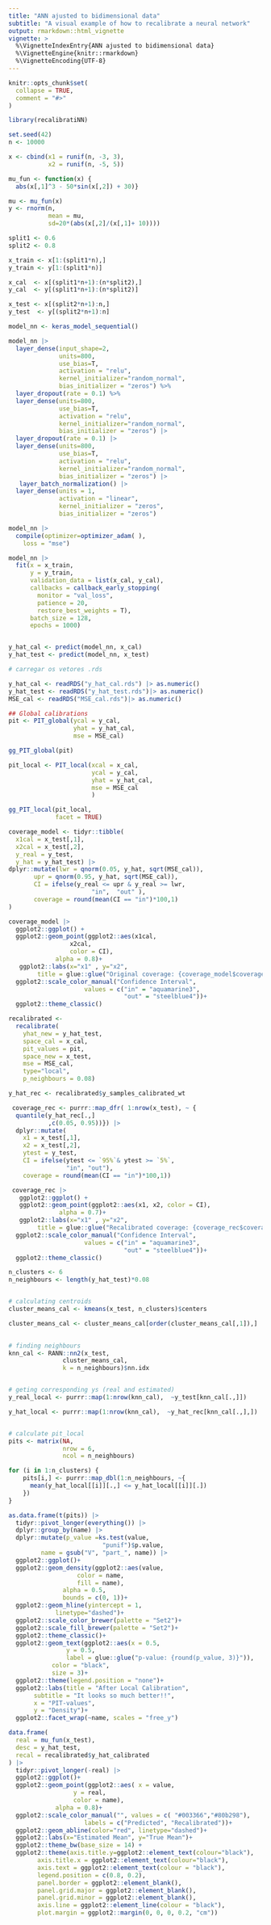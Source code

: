 ```yaml
---
title: "ANN ajusted to bidimensional data"
subtitle: "A visual example of how to recalibrate a neural network"
output: rmarkdown::html_vignette
vignette: >
  %\VignetteIndexEntry{ANN ajusted to bidimensional data}
  %\VignetteEngine{knitr::rmarkdown}
  %\VignetteEncoding{UTF-8}
---
```


```r
knitr::opts_chunk$set(
  collapse = TRUE,
  comment = "#>"
)
```

```r
library(recalibratiNN)
```



```r
set.seed(42)
n <- 10000

x <- cbind(x1 = runif(n, -3, 3),
           x2 = runif(n, -5, 5))

mu_fun <- function(x) {
  abs(x[,1]^3 - 50*sin(x[,2]) + 30)}

mu <- mu_fun(x)
y <- rnorm(n, 
           mean = mu, 
           sd=20*(abs(x[,2]/(x[,1]+ 10))))

split1 <- 0.6
split2 <- 0.8

x_train <- x[1:(split1*n),]
y_train <- y[1:(split1*n)]

x_cal  <- x[(split1*n+1):(n*split2),]
y_cal  <- y[(split1*n+1):(n*split2)]

x_test <- x[(split2*n+1):n,]
y_test  <- y[(split2*n+1):n]

```


```r
model_nn <- keras_model_sequential()

model_nn |> 
  layer_dense(input_shape=2,
              units=800,
              use_bias=T,
              activation = "relu",
              kernel_initializer="random_normal",
              bias_initializer = "zeros") %>%
  layer_dropout(rate = 0.1) %>%
  layer_dense(units=800,
              use_bias=T,
              activation = "relu",
              kernel_initializer="random_normal",
              bias_initializer = "zeros") |> 
  layer_dropout(rate = 0.1) |> 
  layer_dense(units=800,
              use_bias=T,
              activation = "relu",
              kernel_initializer="random_normal",
              bias_initializer = "zeros") |> 
   layer_batch_normalization() |> 
  layer_dense(units = 1,
              activation = "linear",
              kernel_initializer = "zeros",
              bias_initializer = "zeros")

model_nn |> 
  compile(optimizer=optimizer_adam( ),
    loss = "mse")

model_nn |> 
  fit(x = x_train, 
      y = y_train,
      validation_data = list(x_cal, y_cal),
      callbacks = callback_early_stopping(
        monitor = "val_loss",
        patience = 20,
        restore_best_weights = T),
      batch_size = 128,
      epochs = 1000)


y_hat_cal <- predict(model_nn, x_cal)
y_hat_test <- predict(model_nn, x_test)
```

```r
# carregar os vetores .rds

y_hat_cal <- readRDS("y_hat_cal.rds") |> as.numeric()
y_hat_test <- readRDS("y_hat_test.rds")|> as.numeric()
MSE_cal <- readRDS("MSE_cal.rds")|> as.numeric()

```



```r

## Global calibrations
pit <- PIT_global(ycal = y_cal, 
                  yhat = y_hat_cal, 
                  mse = MSE_cal)

gg_PIT_global(pit)

```

```r
pit_local <- PIT_local(xcal = x_cal,
                       ycal = y_cal, 
                       yhat = y_hat_cal, 
                       mse = MSE_cal
                       )

gg_PIT_local(pit_local, 
             facet = TRUE)

```

```r
coverage_model <- tidyr::tibble(
  x1cal = x_test[,1], 
  x2cal = x_test[,2],
  y_real = y_test, 
  y_hat = y_hat_test) |> 
dplyr::mutate(lwr = qnorm(0.05, y_hat, sqrt(MSE_cal)),
       upr = qnorm(0.95, y_hat, sqrt(MSE_cal)),
       CI = ifelse(y_real <= upr & y_real >= lwr, 
                       "in",  "out" ),
       coverage = round(mean(CI == "in")*100,1) 
)

coverage_model |> 
  ggplot2::ggplot() +
  ggplot2::geom_point(ggplot2::aes(x1cal, 
                 x2cal, 
                 color = CI),
             alpha = 0.8)+
   ggplot2::labs(x="x1" , y="x2", 
        title = glue::glue("Original coverage: {coverage_model$coverage[1]} %"))+
  ggplot2::scale_color_manual("Confidence Interval",
                     values = c("in" = "aquamarine3", 
                                "out" = "steelblue4"))+
  ggplot2::theme_classic()
```

```r
recalibrated <- 
  recalibrate(
    yhat_new = y_hat_test,
    space_cal = x_cal,
    pit_values = pit,
    space_new = x_test,
    mse = MSE_cal, 
    type="local",  
    p_neighbours = 0.08)

y_hat_rec <- recalibrated$y_samples_calibrated_wt
```

```r
 coverage_rec <- purrr::map_dfr( 1:nrow(x_test), ~ {
  quantile(y_hat_rec[.,]
           ,c(0.05, 0.95))}) |> 
  dplyr::mutate(
    x1 = x_test[,1],
    x2 = x_test[,2],
    ytest = y_test,
    CI = ifelse(ytest <= `95%`& ytest >= `5%`, 
                "in", "out"),
    coverage = round(mean(CI == "in")*100,1))

 coverage_rec |> 
   ggplot2::ggplot() +
   ggplot2::geom_point(ggplot2::aes(x1, x2, color = CI),
              alpha = 0.7)+
   ggplot2::labs(x="x1" , y="x2", 
        title = glue::glue("Recalibrated coverage: {coverage_rec$coverage[1]} %"))+
  ggplot2::scale_color_manual("Confidence Interval",
                     values = c("in" = "aquamarine3", 
                                "out" = "steelblue4"))+
  ggplot2::theme_classic()
```
```r

n_clusters <- 6 
n_neighbours <- length(y_hat_test)*0.08


# calculating centroids
cluster_means_cal <- kmeans(x_test, n_clusters)$centers

cluster_means_cal <- cluster_means_cal[order(cluster_means_cal[,1]),]

  
# finding neighbours
knn_cal <- RANN::nn2(x_test, 
               cluster_means_cal, 
               k = n_neighbours)$nn.idx


# geting corresponding ys (real and estimated)
y_real_local <- purrr::map(1:nrow(knn_cal),  ~y_test[knn_cal[.,]])

y_hat_local <- purrr::map(1:nrow(knn_cal),  ~y_hat_rec[knn_cal[.,],])


# calculate pit_local
pits <- matrix(NA, 
               nrow = 6, 
               ncol = n_neighbours)

for (i in 1:n_clusters) {
    pits[i,] <- purrr::map_dbl(1:n_neighbours, ~{
      mean(y_hat_local[[i]][.,] <= y_hat_local[[i]][.])
    })
}

as.data.frame(t(pits)) |> 
  tidyr::pivot_longer(everything()) |> 
  dplyr::group_by(name) |>
  dplyr::mutate(p_value =ks.test(value,
                          "punif")$p.value,
         name = gsub("V", "part_", name)) |> 
  ggplot2::ggplot()+
  ggplot2::geom_density(ggplot2::aes(value,
                   color = name,
                   fill = name),
               alpha = 0.5,
               bounds = c(0, 1))+
  ggplot2::geom_hline(yintercept = 1, 
             linetype="dashed")+
  ggplot2::scale_color_brewer(palette = "Set2")+
  ggplot2::scale_fill_brewer(palette = "Set2")+
  ggplot2::theme_classic()+
  ggplot2::geom_text(ggplot2::aes(x = 0.5, 
                y = 0.5,
                label = glue::glue("p-value: {round(p_value, 3)}")),
            color = "black",
            size = 3)+
  ggplot2::theme(legend.position = "none")+
  ggplot2::labs(title = "After Local Calibration",
       subtitle = "It looks so much better!!",
       x = "PIT-values",
       y = "Density")+
  ggplot2::facet_wrap(~name, scales = "free_y")
```

```r
data.frame(
  real = mu_fun(x_test),
  desc = y_hat_test,
  recal = recalibrated$y_hat_calibrated
) |> 
  tidyr::pivot_longer(-real) |> 
  ggplot2::ggplot()+
  ggplot2::geom_point(ggplot2::aes( x = value,
                  y = real,
                  color = name),
             alpha = 0.8)+ 
  ggplot2::scale_color_manual("", values = c( "#003366","#80b298"),
                     labels = c("Predicted", "Recalibrated"))+
  ggplot2::geom_abline(color="red", linetype="dashed")+
  ggplot2::labs(x="Estimated Mean", y="True Mean")+
  ggplot2::theme_bw(base_size = 14) +
  ggplot2::theme(axis.title.y=ggplot2::element_text(colour="black"),
        axis.title.x = ggplot2::element_text(colour="black"),
        axis.text = ggplot2::element_text(colour = "black"),
        legend.position = c(0.8, 0.2),
        panel.border = ggplot2::element_blank(),
        panel.grid.major = ggplot2::element_blank(), 
        panel.grid.minor = ggplot2::element_blank(),
        axis.line = ggplot2::element_line(colour = "black"),
        plot.margin = ggplot2::margin(0, 0, 0, 0.2, "cm"))

```

